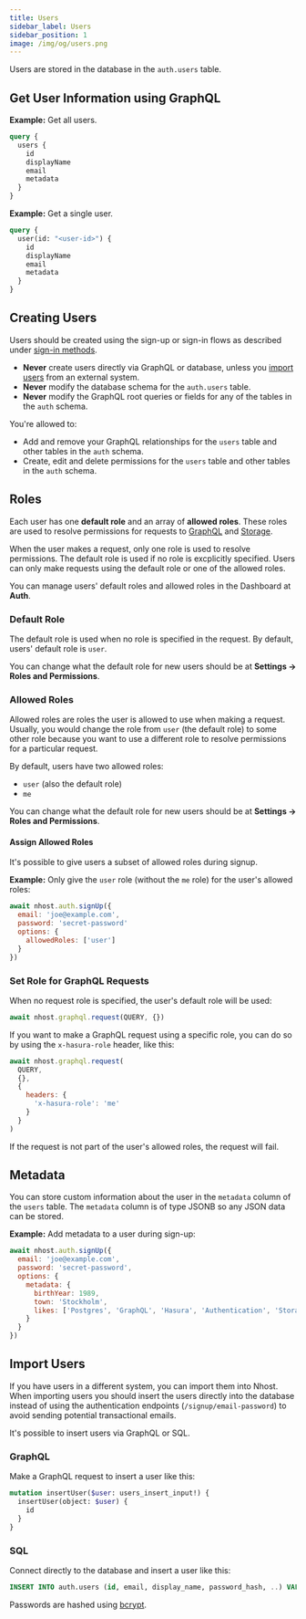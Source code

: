 ```yaml
---
title: Users
sidebar_label: Users
sidebar_position: 1
image: /img/og/users.png
---
```


Users are stored in the database in the `auth.users` table.

## Get User Information using GraphQL

**Example:** Get all users.

```graphql
query {
  users {
    id
    displayName
    email
    metadata
  }
}
```

**Example:** Get a single user.

```graphql
query {
  user(id: "<user-id>") {
    id
    displayName
    email
    metadata
  }
}
```

## Creating Users

Users should be created using the sign-up or sign-in flows as described under [sign-in methods](/authentication/sign-in-methods).

- **Never** create users directly via GraphQL or database, unless you [import users](#import-users) from an external system.
- **Never** modify the database schema for the `auth.users` table.
- **Never** modify the GraphQL root queries or fields for any of the tables in the `auth` schema.

You're allowed to:

- Add and remove your GraphQL relationships for the `users` table and other tables in the `auth` schema.
- Create, edit and delete permissions for the `users` table and other tables in the `auth` schema.

## Roles

Each user has one **default role** and an array of **allowed roles**. These roles are used to resolve permissions for requests to [GraphQL](/graphql/permissions) and [Storage](http://localhost:3000/storage#permissions).

When the user makes a request, only one role is used to resolve permissions. The default role is used if no role is excplicitly specified. Users can only make requests using the default role or one of the allowed roles.

You can manage users' default roles and allowed roles in the Dashboard at **Auth**.

### Default Role

The default role is used when no role is specified in the request. By default, users' default role is `user`.

You can change what the default role for new users should be at **Settings -> Roles and Permissions**.

### Allowed Roles

Allowed roles are roles the user is allowed to use when making a request. Usually, you would change the role from `user` (the default role) to some other role because you want to use a different role to resolve permissions for a particular request.

By default, users have two allowed roles:

- `user` (also the default role)
- `me`

You can change what the default role for new users should be at **Settings -> Roles and Permissions**.

#### Assign Allowed Roles

It's possible to give users a subset of allowed roles during signup.

**Example:** Only give the `user` role (without the `me` role) for the user's allowed roles:

```js
await nhost.auth.signUp({
  email: 'joe@example.com',
  password: 'secret-password'
  options: {
    allowedRoles: ['user']
  }
})
```

### Set Role for GraphQL Requests

When no request role is specified, the user's default role will be used:

```js
await nhost.graphql.request(QUERY, {})
```

If you want to make a GraphQL request using a specific role, you can do so by using the `x-hasura-role` header, like this:

```js
await nhost.graphql.request(
  QUERY,
  {},
  {
    headers: {
      'x-hasura-role': 'me'
    }
  }
)
```

If the request is not part of the user's allowed roles, the request will fail.

## Metadata

You can store custom information about the user in the `metadata` column of the `users` table. The `metadata` column is of type JSONB so any JSON data can be stored.

**Example:** Add metadata to a user during sign-up:

```js
await nhost.auth.signUp({
  email: 'joe@example.com',
  password: 'secret-password',
  options: {
    metadata: {
      birthYear: 1989,
      town: 'Stockholm',
      likes: ['Postgres', 'GraphQL', 'Hasura', 'Authentication', 'Storage', 'Serverless Functions']
    }
  }
})
```

## Import Users

If you have users in a different system, you can import them into Nhost. When importing users you should insert the users directly into the database instead of using the authentication endpoints (`/signup/email-password`) to avoid sending potential transactional emails.

It's possible to insert users via GraphQL or SQL.

### GraphQL

Make a GraphQL request to insert a user like this:

```graphql
mutation insertUser($user: users_insert_input!) {
  insertUser(object: $user) {
    id
  }
}
```

### SQL

Connect directly to the database and insert a user like this:

```sql
INSERT INTO auth.users (id, email, display_name, password_hash, ..) VALUES ('<user-id>', '<email>', '<display-name>', '<password-hash>', ..);
```

Passwords are hashed using [bcrypt](https://en.wikipedia.org/wiki/Bcrypt).
